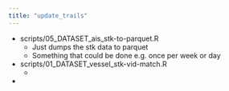 ```yaml
---
title: "update_trails"
---
```



* scripts/05_DATASET_ais_stk-to-parquet.R
  * Just dumps the stk data to parquet
  * Something that could be done e.g. once per week or day
* scripts/01_DATASET_vessel_stk-vid-match.R
  * 
* 

